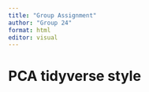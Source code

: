 ```yaml
---
title: "Group Assignment"
author: "Group 24"
format: html
editor: visual
---
```


# PCA tidyverse style
